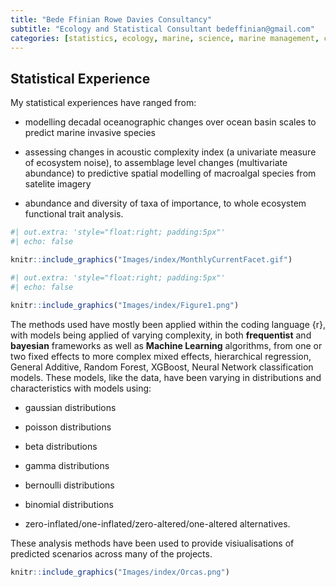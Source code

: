 ```yaml
---
title: "Bede Ffinian Rowe Davies Consultancy"
subtitle: "Ecology and Statistical Consultant bedeffinian@gmail.com"
categories: [statistics, ecology, marine, science, marine management, consultancy]
---
```


## Statistical Experience

My statistical experiences have ranged from:

::: {.grid}

::: {.g-col-4}
- modelling decadal oceanographic changes over ocean basin scales to predict marine invasive species

- assessing changes in acoustic complexity index (a univariate measure of ecosystem noise), to assemblage level changes (multivariate abundance) to predictive spatial modelling of macroalgal species from satelite imagery

- abundance and diversity of taxa of importance, to whole ecosystem functional trait analysis.
:::

::: {.g-col-8}
```r
#| out.extra: 'style="float:right; padding:5px"'
#| echo: false

knitr::include_graphics("Images/index/MonthlyCurrentFacet.gif")

```
:::

::: 

::: {.grid}

::: {.g-col-7}
```r
#| out.extra: 'style="float:right; padding:5px"'
#| echo: false
 
knitr::include_graphics("Images/index/Figure1.png")

```
:::

::: {.g-col-5}
The methods used have mostly been applied within the coding language {r}, with models being applied of varying complexity, in both **frequentist** and **bayesian** frameworks as well as **Machine Learning** algorithms, from one or two fixed effects to more complex mixed effects, hierarchical regression, General Additive, Random Forest, XGBoost, Neural Network classification models.
These models, like the data, have been varying in distributions and characteristics with models using:

- gaussian distributions

- poisson distributions

- beta distributions

- gamma distributions

- bernoulli distributions

- binomial distributions

- zero-inflated/one-inflated/zero-altered/one-altered alternatives.  

:::

:::

These analysis methods have been used to provide visiualisations of predicted scenarios across many of the projects.


```r
knitr::include_graphics("Images/index/Orcas.png")

```

